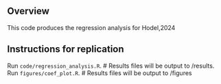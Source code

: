 Overview
--------

This code produces the regression analysis for Hodel,2024 

Instructions for replication
------------------

Run `code/regression_analysis.R`. # Results files will be output to /results.
Run `figures/coef_plot.R`. # Results files will be output to /figures

